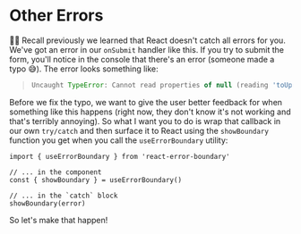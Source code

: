 # Other Errors

👨‍💼 Recall previously we learned that React doesn't catch all errors for you.
We've got an error in our `onSubmit` handler like this. If you try to submit the
form, you'll notice in the console that there's an error (someone made a typo
 😅). The error looks something like:

> ```javascript
> Uncaught TypeError: Cannot read properties of null (reading 'toUpperCase')
> ```

Before we fix the typo, we want to give the user better feedback for when
something like this happens (right now, they don't know it's not working and
that's terribly annoying). So what I want you to do is wrap that callback in our
own `try/catch` and then surface it to React using the `showBoundary` function
you get when you call the `useErrorBoundary` utility:

```tsx
import { useErrorBoundary } from 'react-error-boundary'

// ... in the component
const { showBoundary } = useErrorBoundary()

// ... in the `catch` block
showBoundary(error)
```

So let's make that happen!
